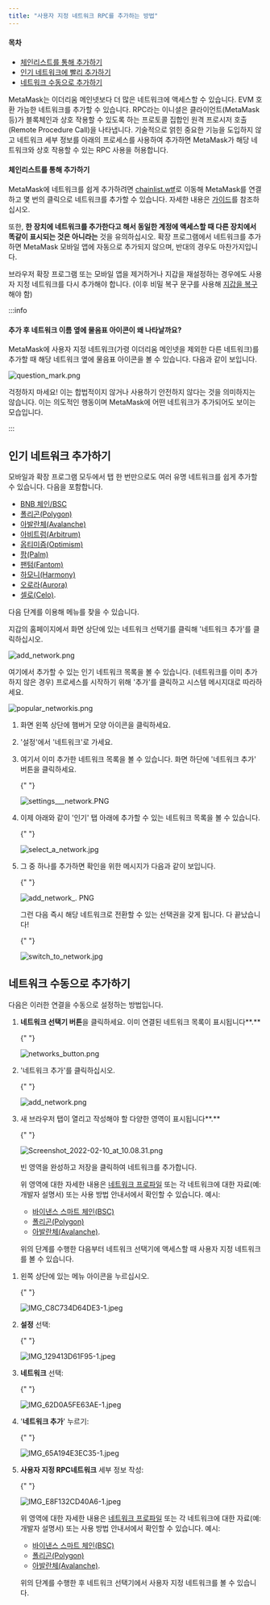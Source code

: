 ```yaml
---
title: "사용자 지정 네트워크 RPC를 추가하는 방법"
---
```



#### 목차

- [체인리스트를 통해 추가하기](#체인리스트를-통해-추가하기)
- [인기 네트워크에 빨리 추가하기](#인기-네트워크-추가하기)
- [네트워크 수동으로 추가하기](#네트워크-수동으로-추가하기)

MetaMask는 이더리움 메인넷보다 더 많은 네트워크에 액세스할 수 있습니다. EVM 호환 가능한 네트워크를 추가할 수 있습니다. RPC라는 이니셜은 클라이언트(MetaMask 등)가 블록체인과 상호 작용할 수 있도록 하는 프로토콜 집합인 원격 프로시저 호출(Remote Procedure Call)을 나타냅니다. 기술적으로 얽힌 중요한 기능을 도입하지 않고 네트워크 세부 정보를 아래의 프로세스를 사용하여 추가하면 MetaMask가 해당 네트워크와 상호 작용할 수 있는 RPC 사용을 허용합니다.

#### 체인리스트를 통해 추가하기

MetaMask에 네트워크를 쉽게 추가하려면 [chainlist.wtf](https://chainlist.wtf/)로 이동해 MetaMask를 연결하고 몇 번의 클릭으로 네트워크를 추가할 수 있습니다. 자세한 내용은 [가이드](/networks-and-sidechains/managing-networks/add-a-network-using-chainlist)를 참조하십시오.

또한, **한 장치에 네트워크를 추가한다고 해서 동일한 계정에 액세스할 때 다른 장치에서 똑같이 표시되는 것은 아니라는** 것을 유의하십시오. 확장 프로그램에서 네트워크를 추가하면 MetaMask 모바일 앱에 자동으로 추가되지 않으며, 반대의 경우도 마찬가지입니다.

브라우저 확장 프로그램 또는 모바일 앱을 제거하거나 지갑을 재설정하는 경우에도 사용자 지정 네트워크를 다시 추가해야 합니다. (이후 비밀 복구 문구를 사용해 [지갑을 복구](/managing-my-wallet/resetting-deleting-and-restoring/how-to-restore-your-metamask-wallet-from-secret-recovery-phrase)해야 함)

:::info

#### 추가 후 네트워크 이름 옆에 물음표 아이콘이 왜 나타날까요?

MetaMask에 사용자 지정 네트워크(가령 이더리움 메인넷을 제외한 다른 네트워크)를 추가할 때 해당 네트워크 옆에 물음표 아이콘을 볼 수 있습니다. 다음과 같이 보입니다.

<div class="center-container">
  <div class="img-medium">
    <img
      src={
        require("../../../../../../img/i18n/legacy/question_mark.png").default
      }
      alt="question_mark.png"
    />
  </div>
</div>

걱정하지 마세요! 이는 합법적이지 않거나 사용하기 안전하지 않다는 것을 의미하지는 않습니다. 이는 의도적인 행동이며 MetaMask에 어떤 네트워크가 추가되어도 보이는 모습입니다.

:::

## 인기 네트워크 추가하기

모바일과 확장 프로그램 모두에서 탭 한 번만으로도 여러 유명 네트워크를 쉽게 추가할 수 있습니다. 다음을 포함합니다.

- [BNB 체인/BSC](/network-profiles/network-profile-bnb-smart-chain-bnb)
- [폴리곤(Polygon)](/network-profiles/network-profile-polygon-matic)
- [아발란체(Avalanche)](/network-profiles/network-profile-avalanche-avax)
- [아비트럼(Arbitrum)](/network-profiles/network-profile-arbitrum)
- [옵티미즘(Optimism)](/network-profiles/network-profile-optimism-op-mainnet)
- [팜(Palm)](/network-profiles/network-profile-palm)
- [팬텀(Fantom)](/network-profiles/network-profile-fantom-ftm)
- [하모니(Harmony)](/network-profiles/network-profile-harmony-one)
- [오로라(Aurora)](/network-profiles/network-profile-aurora-)
- [셀로(Celo)](https://celo.org/).

다음 단계를 이용해 메뉴를 찾을 수 있습니다.

<Tabs>

<TabItem value="확장 프로그램" label="확장 프로그램">

지갑의 홈페이지에서 화면 상단에 있는 네트워크 선택기를 클릭해 '네트워크 추가'를 클릭하십시오.

<div class="center-container">
  <div class="img-medium">
    <img
      src={require("../../../../../../img/i18n/legacy/add_network.png").default}
      alt="add_network.png"
    />
  </div>
</div>

여기에서 추가할 수 있는 인기 네트워크 목록을 볼 수 있습니다. (네트워크를 이미 추가하지 않은 경우) 프로세스를 시작하기 위해 '추가'를 클릭하고 시스템 메시지대로 따라하세요.

<div class="center-container">
  <div class="img-medium">
    <img
      src={
        require("../../../../../../img/i18n/legacy/popular_networkis.png")
          .default
      }
      alt="popular_networkis.png"
    />
  </div>
</div>

</TabItem>

<TabItem value="모바일" label="모바일">

1. 화면 왼쪽 상단에 햄버거 모양 아이콘을 클릭하세요.

2. '설정'에서 '네트워크'로 가세요.

3. 여기서 이미 추가한 네트워크 목록을 볼 수 있습니다. 화면 하단에 '네트워크 추가' 버튼을 클릭하세요.

   {" "}

   <div class="center-container">
     <div class="img-medium">
       <img
         src={
           require("../../../../../../img/i18n/legacy/settings___network.PNG.png")
             .default
         }
         alt="settings___network.PNG"
       />
     </div>
   </div>

4. 이제 아래와 같이 '인기' 탭 아래에 추가할 수 있는 네트워크 목록을 볼 수 있습니다.

   {" "}

   <div class="center-container">
     <div class="img-medium">
       <img
         src={
           require("../../../../../../img/i18n/legacy/select_a_network.jpg.png")
             .default
         }
         alt="select_a_network.jpg"
       />
     </div>
   </div>

5. 그 중 하나를 추가하면 확인을 위한 메시지가 다음과 같이 보입니다.

   {" "}

   <div class="center-container">
     <div class="img-medium">
       <img
         src={
           require("../../../../../../img/i18n/legacy/add_network_.PNG.png")
             .default
         }
         alt="add_network_. PNG"
       />
     </div>
   </div>

   그런 다음 즉시 해당 네트워크로 전환할 수 있는 선택권을 갖게 됩니다. 다 끝났습니다!

   {" "}

   <div class="center-container">
     <div class="img-medium">
       <img
         src={
           require("../../../../../../img/i18n/legacy/switch_to_network.jpg.png")
             .default
         }
         alt="switch_to_network.jpg"
       />
     </div>
   </div>

</TabItem>

</Tabs>

## 네트워크 수동으로 추가하기

다음은 이러한 연결을 수동으로 설정하는 방법입니다.

<Tabs>

<TabItem value="확장 프로그램" label="확장 프로그램">

1. **네트워크 선택기 버튼**을 클릭하세요. 이미 연결된 네트워크 목록이 표시됩니다**.**

   {" "}

   <div class="center-container">
     <div class="img-medium">
       <img
         src={
           require("../../../../../../img/i18n/legacy/networks_button.png")
             .default
         }
         alt="networks_button.png"
       />
     </div>
   </div>

2. '네트워크 추가'를 클릭하십시오.

   {" "}

   <div class="center-container">
     <div class="img-medium">
       <img
         src={
           require("../../../../../../img/i18n/legacy/add_network.png").default
         }
         alt="add_network.png"
       />
     </div>
   </div>

3. 새 브라우저 탭이 열리고 작성해야 할 다양한 영역이 표시됩니다**.**

   {" "}

   <div class="center-container">
     <div class="img-medium">
       <img
         src={
           require("../../../../../../img/i18n/legacy/Screenshot_2022-02-10_at_10.08.31.png")
             .default
         }
         alt="Screenshot_2022-02-10_at_10.08.31.png"
       />
     </div>
   </div>

   빈 영역을 완성하고 저장을 클릭하여 네트워크를 추가합니다.

   위 영역에 대한 자세한 내용은 [네트워크 프로파일](/network-profiles/network-profiles-hub) 또는 각 네트워크에 대한 자료(예: 개발자 설명서) 또는 사용 방법 안내서에서 확인할 수 있습니다. 예시:

   - [바이낸스 스마트 체인(BSC)](https://academy.binance.com/en/articles/connecting-metamask-to-binance-smart-chain)
   - [폴리곤(Polygon)](https://wiki.polygon.technology/docs/develop/metamask/config-polygon-on-metamask/)
   - [아발란체(Avalanche)](https://support.avax.network/en/articles/4626956-how-do-i-set-up-metamask-on-avalanche).

   위의 단계를 수행한 다음부터 네트워크 선택기에 액세스할 때 사용자 지정 네트워크를 볼 수 있습니다.

</TabItem>

<TabItem value="모바일" label="모바일">

1. 왼쪽 상단에 있는 메뉴 아이콘을 누르십시오.

   {" "}

   <div class="center-container">
     <div class="img-medium">
       <img
         src={
           require("../../../../../../img/i18n/legacy/IMG_C8C734D64DE3-1.jpeg.png")
             .default
         }
         alt="IMG_C8C734D64DE3-1.jpeg"
       />
     </div>
   </div>

2. **설정** 선택:

   {" "}

   <div class="center-container">
     <div class="img-medium">
       <img
         src={
           require("../../../../../../img/i18n/legacy/IMG_129413D61F95-1.jpeg.png")
             .default
         }
         alt="IMG_129413D61F95-1.jpeg"
       />
     </div>
   </div>

3. **네트워크** 선택:

   {" "}

   <div class="center-container">
     <div class="img-medium">
       <img
         src={
           require("../../../../../../img/i18n/legacy/IMG_62D0A5FE63AE-1.jpeg.png")
             .default
         }
         alt="IMG_62D0A5FE63AE-1.jpeg"
       />
     </div>
   </div>

4. '**네트워크 추가**' 누르기:

   {" "}

   <div class="center-container">
     <div class="img-medium">
       <img
         src={
           require("../../../../../../img/i18n/legacy/IMG_65A194E3EC35-1.jpeg.png")
             .default
         }
         alt="IMG_65A194E3EC35-1.jpeg"
       />
     </div>
   </div>

5. **사용자 지정 RPC네트워크** 세부 정보 작성:

   {" "}

   <div class="center-container">
     <div class="img-medium">
       <img
         src={
           require("../../../../../../img/i18n/legacy/IMG_E8F132CD40A6-1.jpeg.png")
             .default
         }
         alt="IMG_E8F132CD40A6-1.jpeg"
       />
     </div>
   </div>

   위 영역에 대한 자세한 내용은 [네트워크 프로파일](/network-profiles/network-profiles-hub) 또는 각 네트워크에 대한 자료(예: 개발자 설명서) 또는 사용 방법 안내서에서 확인할 수 있습니다. 예시:

   - [바이낸스 스마트 체인(BSC)](https://academy.binance.com/en/articles/connecting-metamask-to-binance-smart-chain)
   - [폴리곤(Polygon)](https://docs.polygon.technology/docs/develop/network-details/network/)
   - [아발란체(Avalanche)](https://support.avax.network/en/articles/4626956-how-do-i-set-up-metamask-on-avalanche).

   위의 단계를 수행한 후 네트워크 선택기에서 사용자 지정 네트워크를 볼 수 있습니다.

</TabItem>

</Tabs>
